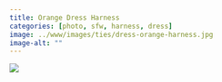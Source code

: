 ```yaml
---
title: Orange Dress Harness
categories: [photo, sfw, harness, dress]
image: ../www/images/ties/dress-orange-harness.jpg
image-alt: ""
---
```


![](../www/images/ties/dress-orange-harness.jpg)

